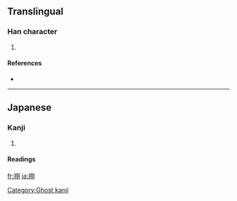 ==Translingual==

===Han character===
{{Han char|rn=64|rad=手|as=06|sn=9|four=|canj=手尸一一 (QSMM)}}

# {{defn|Han|sort=手06}}

====References====
* {{Han ref|kx=0431.171|hdz=31876.091|uh=6327|ud=25383}}

----

==Japanese==

===Kanji===
{{ja-kanji|grade=|rs=手06}}

# {{defn|Japanese|sort=手06}}

====Readings====
{{ja-readings|on=[[く]] (ku)|kun=}}

[[Category:Ghost kanji]]

[[fr:挧]]
[[ja:挧]]